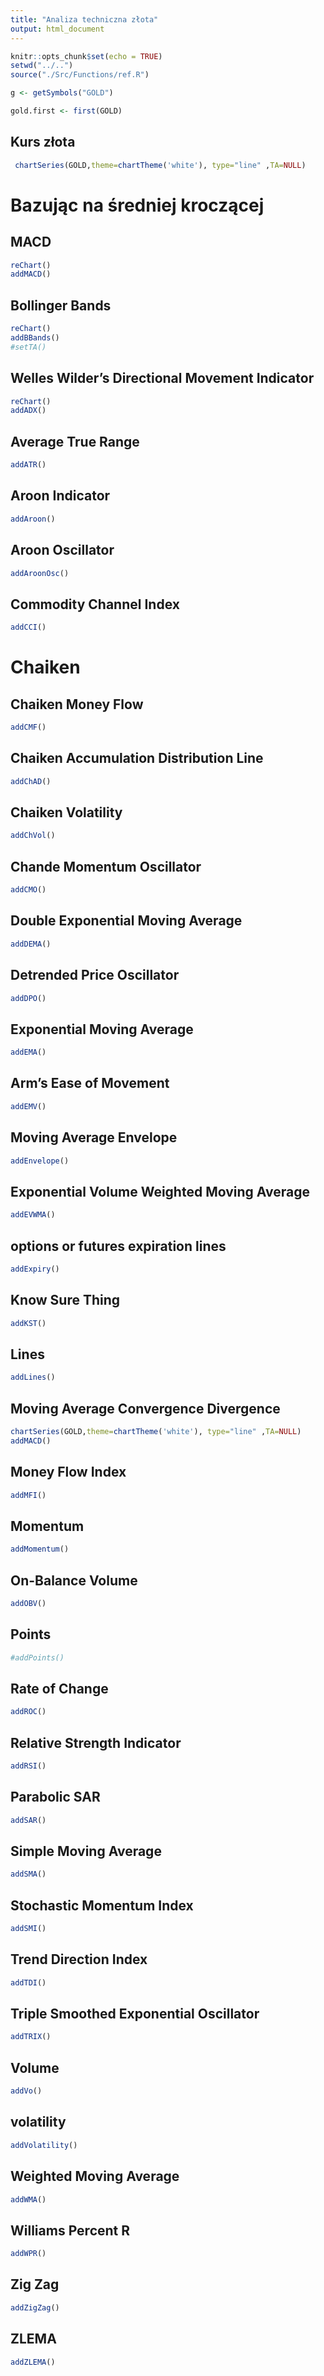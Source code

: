 ```yaml
---
title: "Analiza techniczna złota"
output: html_document
---
```


```r
knitr::opts_chunk$set(echo = TRUE)
setwd("../..")
source("./Src/Functions/ref.R")

g <- getSymbols("GOLD")

gold.first <- first(GOLD)
```

## Kurs złota

```r
 chartSeries(GOLD,theme=chartTheme('white'), type="line" ,TA=NULL)
```

# Bazując na średniej kroczącej

## MACD

```r
reChart()
addMACD()
```




## Bollinger Bands
```r
reChart()
addBBands()
#setTA()
```




## Welles Wilder's Directional Movement Indicator
```r
reChart()
addADX()
```

## Average True Range 
```r
addATR()
```


##  Aroon Indicator 
```r
addAroon()
```

## Aroon Oscillator 
```r
addAroonOsc()
```

## Commodity Channel Index 
```r
addCCI()
```

# Chaiken

## Chaiken Money Flow 
```r
addCMF()
```

## Chaiken Accumulation Distribution Line 
```r
addChAD()
```

## Chaiken Volatility 
```r
addChVol()
```

## Chande Momentum Oscillator 
```r
addCMO()
```


## Double Exponential Moving Average
```r
addDEMA()
```



##  Detrended Price Oscillator 
```r
addDPO()
```

## Exponential Moving Average
```r
addEMA()
```

## Arm's Ease of Movement
```r
addEMV()
```

## Moving Average Envelope 
```r
addEnvelope()
```

## Exponential Volume Weighted Moving Average  
```r
addEVWMA()
```

## options or futures expiration lines
```r
addExpiry()
```




## Know Sure Thing 
```r
addKST()
```

## Lines
```r
addLines()
```

## Moving Average Convergence Divergence
```r
chartSeries(GOLD,theme=chartTheme('white'), type="line" ,TA=NULL)
addMACD()
```

## Money Flow Index 
```r
addMFI()
```


## Momentum 
```r
addMomentum()
```

## On-Balance Volume 
```r
addOBV()
```


## Points
```r
#addPoints()
```

## Rate of Change
```r
addROC()
```

## Relative Strength Indicator 
```r
addRSI()
```
## Parabolic SAR 
```r
addSAR()
```
## Simple Moving Average
```r
addSMA()
```
## Stochastic Momentum Index
```r
addSMI()
```
## Trend Direction Index 
```r
addTDI()
```

##  Triple Smoothed Exponential Oscillator 
```r
addTRIX()
```

## Volume
```r
addVo()
```

## volatility
```r
addVolatility()
```

## Weighted Moving Average 
```r
addWMA()
```


## Williams Percent R 
```r
addWPR()
```

##  Zig Zag
```r
addZigZag()
```
## ZLEMA
```r
addZLEMA()
```
